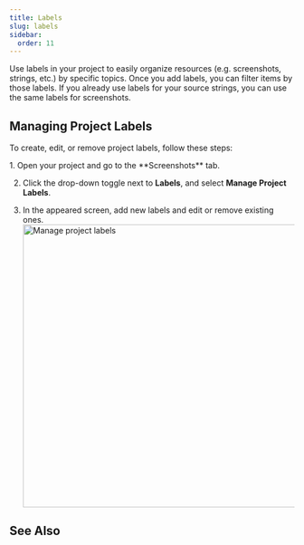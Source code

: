 ```yaml
---
title: Labels
slug: labels
sidebar:
  order: 11
---
```



Use labels in your project to easily organize resources (e.g. screenshots, strings, etc.) by specific topics. Once you add labels, you can filter items by those labels. If you already use labels for your source strings, you can use the same labels for screenshots.

## Managing Project Labels

To create, edit, or remove project labels, follow these steps:

<Steps>
  1. Open your project and go to the **Screenshots** tab.

  2. Click the drop-down toggle next to **Labels**, and select **Manage Project Labels**.

  3. In the appeared screen, add new labels and edit or remove existing ones. <Image src={projectLabels} alt="Manage project labels" width="500" />
</Steps>

## See Also

<CardGrid>
  <LinkCard
    title="Adding Labels to Strings"
    href="/strings-management/#labels"
  />
  <LinkCard
    title="Adding Labels to Screenshots"
    href="/screenshots#labels"
  />
</CardGrid>
